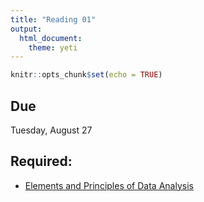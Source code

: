 ```yaml
---
title: "Reading 01"
output: 
  html_document: 
    theme: yeti
---
```


```r
knitr::opts_chunk$set(echo = TRUE)
```

## Due

Tuesday, August 27

## Required:

- [Elements and Principles of Data Analysis](https://arxiv.org/pdf/1903.07639.pdf)

